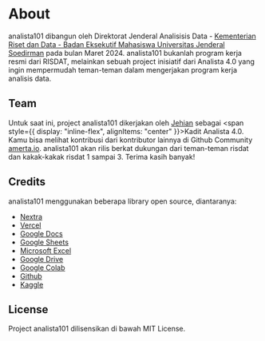 
# About

analista101 dibangun oleh Direktorat Jenderal Analisisis Data - [Kementerian Riset dan Data - Badan Eksekutif Mahasiswa Universitas Jenderal Soedirman](https://dataatunsoed.bem-unsoed.com/) pada bulan Maret 2024. analista101 bukanlah program kerja resmi dari RISDAT, melainkan sebuah project inisiatif dari Analista 4.0 yang ingin mempermudah teman-teman dalam mengerjakan program kerja analisis data.

## Team

Untuk saat ini, project analista101 dikerjakan oleh [Jehian](https://sendomoka.dev) sebagai <span style={{ display: "inline-flex", alignItems: "center" }}><GiChessKing />Kadit</span> Analista 4.0. Kamu bisa melihat kontribusi dari kontributor lainnya di Github Community [amerta.io](https://github.com/amerta-io). analista101 akan rilis berkat dukungan dari teman-teman risdat dan kakak-kakak risdat 1 sampai 3. Terima kasih banyak!

## Credits

analista101 menggunakan beberapa library open source, diantaranya:

- [Nextra](https://nextra.site)
- [Vercel](https://vercel.com)
- [Google Docs](https://docs.google.com)
- [Google Sheets](https://sheets.google.com)
- [Microsoft Excel](https://office.com)
- [Google Drive](https://drive.google.com)
- [Google Colab](https://colab.research.google.com)
- [Github](https://github.com)
- [Kaggle](https://kaggle.com)

## License

Project analista101 dilisensikan di bawah MIT License.